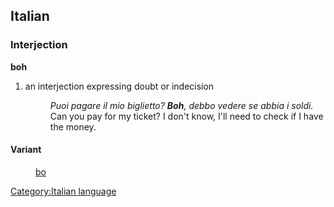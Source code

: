 ==Italian==
===Interjection===
'''boh'''
# an interjection expressing doubt or indecision
#:''Puoi pagare il mio biglietto? '''Boh''', debbo vedere se abbia i soldi.'' Can you pay for my ticket? I don't know, I'll need to check if I have the money.
====Variant====
:[[bo]]
[[Category:Italian language]]